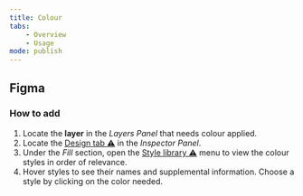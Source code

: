 ```yaml
---
title: Colour
tabs:
    - Overview
    - Usage
mode: publish
---
```



## Figma


### How to add

1. Locate the **layer** in the *Layers Panel* that needs colour applied.
2. Locate the [Design tab :warning:]() in the *Inspector Panel*.
3. Under the *Fill* section, open the [Style library :warning:]() menu to view the colour styles in order of relevance.
4. Hover styles to see their names and supplemental information. Choose a style by clicking on the color needed. 
